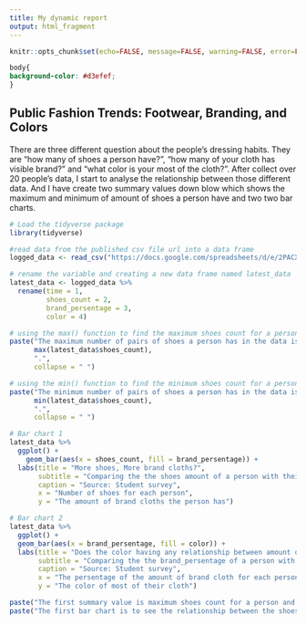 ---
title: My dynamic report
output: html_fragment
---

```{r setup, include=FALSE}
knitr::opts_chunk$set(echo=FALSE, message=FALSE, warning=FALSE, error=FALSE)

```

```{css}
body{
background-color: #d3efef;
}
```

## Public Fashion Trends: Footwear, Branding, and Colors

There are three different question about the people's dressing habits. They are "how many of shoes a person have?", "how many of your cloth has visible brand?" and "what color is your most of the cloth?". After collect over 20 people's data, I start to analyse the relationship between those different data. And I have create two summary values down blow which shows the maximum and minimum of amount of shoes a person have and two two bar charts.

```{r} 
# Load the tidyverse package
library(tidyverse)

#read data from the published csv file url into a data frame
logged_data <- read_csv("https://docs.google.com/spreadsheets/d/e/2PACX-1vR-bgrw4uy2apdBxggNvSYPYtviMUNOq7tI9ga5MOL79W_2eIyeiUC6VQ4i8FcTHW1mwYEo-sZAJPQ-/pub?output=csv")

# rename the variable and creating a new data frame named latest_data
latest_data <- logged_data %>%
  rename(time = 1,
         shoes_count = 2,
         brand_persentage = 3,
         color = 4)

# using the max() function to find the maximum shoes count for a person in the data
paste("The maximum number of pairs of shoes a person has in the data is",
      max(latest_data$shoes_count),
      ".",
      collapse = " ")

# using the min() function to find the minimum shoes count for a person in the data
paste("The minimum number of pairs of shoes a person has in the data is",
      min(latest_data$shoes_count),
      ".",
      collapse = " ")

# Bar chart 1
latest_data %>%
  ggplot() + 
    geom_bar(aes(x = shoes_count, fill = brand_persentage)) + 
  labs(title = "More shoes, More brand cloths?",
       subtitle = "Comparing the the shoes amount of a person with their brand cloths amount",
       caption = "Source: Student survey",
       x = "Number of shoes for each person",
       y = "The amount of brand cloths the person has")

# Bar chart 2
latest_data %>%
  ggplot() + 
  geom_bar(aes(x = brand_persentage, fill = color)) + 
  labs(title = "Does the color having any relationship between amount of brand cloths for a person?",
       subtitle = "Comparing the the brand_persentage of a person with their cloth prefer color",
       caption = "Source: Student survey",
       x = "The persentage of the amount of brand cloth for each person",
       y = "The color of most of their cloth")

paste("The first summary value is maximum shoes count for a person and the second summary value is minimum shoes count for a person.")
paste("The first bar chart is to see the relationship between the shoes amount of a person and their brand cloths amount the second bar chart is to see the relationship between the color of their cloth and the amount of brand cloths.")

```
